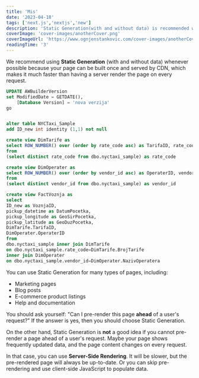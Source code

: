 ```yaml
---
title: 'Mis'
date: '2023-04-18'
tags: ['next.js','nextjs','new']
description: 'Static Generation(with and without data) is recommended whenever it is possible because your page can be...'
coverImage: 'cover-images/anotherCover.png'
coverImageUrl: 'https://www.ognjenstankovic.com/cover-images/anotherCover.png'
readingTime: '3'
---
```


We recommend using **Static Generation** (with and without data) whenever possible because your page can be built once and served by CDN, which makes it much faster than having a server render the page on every request.

```sql
UPDATE AWBuilderVersion
set ModifiedDate = GETDATE(),
    [Database Version] = 'nova verzija'
go


alter table NYCTaxi_Sample
add ID_new int identity (1,1) not null

create view DimTarife as 
select ROW_NUMBER() over (order by rate_code asc) as TarifaID, rate_code as BrojTarife
from
(select distinct rate_code from dbo.nyctaxi_sample) as rate_code

create view DimOperater as 
select ROW_NUMBER() over (order by vendor_id asc) as OperaterID, vendor_id as NazivOperatera
from
(select distinct vendor_id from dbo.nyctaxi_sample) as vendor_id

create view FactVoznja as 
select 
ID_new as VoznjaID,
pickup_datetime as DatumPocetka,
pickup_longitude as GeoSirPocetka,
pickup_latitude as GeoDuzPocetka,
DimTarife.TarifaID,
DimOperater.OperaterID
from
dbo.nyctaxi_sample inner join DimTarife 
on dbo.nyctaxi_sample.rate_code=DimTarife.BrojTarife
inner join DimOperater
on dbo.nyctaxi_sample.vendor_id=DimOperater.NazivOperatera

```

You can use Static Generation for many types of pages, including:

- Marketing pages
- Blog posts
- E-commerce product listings
- Help and documentation

You should ask yourself: "Can I pre-render this page **ahead** of a user's request?" If the answer is yes, then you should choose Static Generation.

On the other hand, Static Generation is **not** a good idea if you cannot pre-render a page ahead of a user's request. Maybe your page shows frequently updated data, and the page content changes on every request.

In that case, you can use **Server-Side Rendering**. It will be slower, but the pre-rendered page will always be up-to-date. Or you can skip pre-rendering and use client-side JavaScript to populate data.
